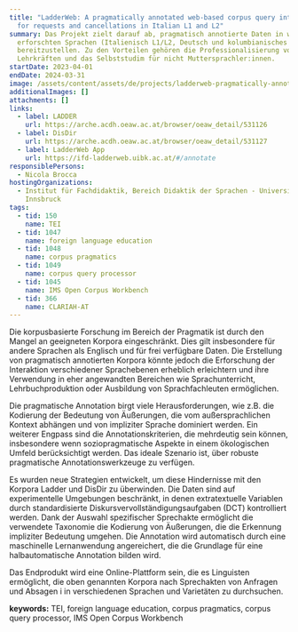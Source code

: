 ```yaml
---
title: "LadderWeb: A pragmatically annotated web-based corpus query interface
  for requests and cancellations in Italian L1 and L2"
summary: Das Projekt zielt darauf ab, pragmatisch annotierte Daten in wenig
  erforschten Sprachen (Italienisch L1/L2, Deutsch und kolumbianisches Spanisch)
  bereitzustellen. Zu den Vorteilen gehören die Professionalisierung von
  Lehrkräften und das Selbststudim für nicht Muttersprachler:innen.
startDate: 2023-04-01
endDate: 2024-03-31
image: /assets/content/assets/de/projects/ladderweb-pragmatically-annotated-web-based-corpus-query-interface-requests-and-cancellations/image.png
additionalImages: []
attachments: []
links:
  - label: LADDER
    url: https://arche.acdh.oeaw.ac.at/browser/oeaw_detail/531126
  - label: DisDir
    url: https://arche.acdh.oeaw.ac.at/browser/oeaw_detail/531127
  - label: LadderWeb App
    url: https://ifd-ladderweb.uibk.ac.at/#/annotate
responsiblePersons:
  - Nicola Brocca
hostingOrganizations:
  - Institut für Fachdidaktik, Bereich Didaktik der Sprachen - Universität
    Innsbruck
tags:
  - tid: 150
    name: TEI
  - tid: 1047
    name: foreign language education
  - tid: 1048
    name: corpus pragmatics
  - tid: 1049
    name: corpus query processor
  - tid: 1045
    name: IMS Open Corpus Workbench
  - tid: 366
    name: CLARIAH-AT
---
```

Die korpusbasierte Forschung im Bereich der Pragmatik ist durch den Mangel an geeigneten Korpora eingeschränkt. Dies gilt insbesondere für andere Sprachen als Englisch und für frei verfügbare Daten. Die Erstellung von pragmatisch annotierten Korpora könnte jedoch die Erforschung der Interaktion verschiedener Sprachebenen erheblich erleichtern und ihre Verwendung in eher angewandten Bereichen wie Sprachunterricht, Lehrbuchproduktion oder Ausbildung von Sprachfachleuten ermöglichen.

Die pragmatische Annotation birgt viele Herausforderungen, wie z.B. die Kodierung der Bedeutung von Äußerungen, die vom außersprachlichen Kontext abhängen und von impliziter Sprache dominiert werden. Ein weiterer Engpass sind die Annotationskriterien, die mehrdeutig sein können, insbesondere wenn soziopragmatische Aspekte in einem ökologischen Umfeld berücksichtigt werden. Das ideale Szenario ist, über robuste pragmatische Annotationswerkzeuge zu verfügen.

Es wurden neue Strategien entwickelt, um diese Hindernisse mit den Korpora Ladder und DisDir zu überwinden. Die Daten sind auf experimentelle Umgebungen beschränkt, in denen extratextuelle Variablen durch standardisierte Diskursvervollständigungsaufgaben (DCT) kontrolliert werden. Dank der Auswahl spezifischer Sprechakte ermöglicht die verwendete Taxonomie die Kodierung von Äußerungen, die die Erkennung impliziter Bedeutung umgehen. Die Annotation wird automatisch durch eine maschinelle Lernanwendung angereichert, die die Grundlage für eine halbautomatische Annotation bilden wird.

Das Endprodukt wird eine Online-Plattform sein, die es Linguisten ermöglicht, die oben genannten Korpora nach Sprechakten von Anfragen und Absagen i in verschiedenen Sprachen und Varietäten zu durchsuchen.

**keywords:** TEI, foreign language education, corpus pragmatics, corpus query processor, IMS Open Corpus Workbench

